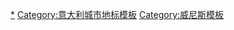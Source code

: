 <noinclude>
{{NoteTA
|1=zh-hans:乔; zh-hk:喬;
}}</noinclude>
{{Navbox
|name = 威尼斯地標
|title = [[威尼斯]][[地標]]
|image = 
|listclass = hlist

|list1 =
* [[威尼斯军械库]]
* [[嘆息橋]]
* [[黄金宫]]
* [[佩萨罗宫]]
* [[雷佐尼科宫]]
* [[大运河 (威尼斯)|大运河]]
* [[总督宫 (威尼斯)|总督宫]]
* [[威尼斯救主堂]]
* [[里阿爾托橋]]
* [[聖喬治馬焦雷聖殿|聖-{zh-hans:乔; zh-hk:喬;}-治馬焦雷聖殿]]
* [[聖馬爾谷聖殿宗主教座堂]]
* [[圣马可广场]]
* [[安康圣母圣殿]]
* [[圣方济会荣耀圣母圣殿]]
* [[圣若望及保禄大殿 (威尼斯)|圣若望及保禄大殿]]

}}<noinclude>

[[Category:威尼斯地标|*]]
[[Category:意大利城市地标模板]]
[[Category:威尼斯模板]]
</noinclude>